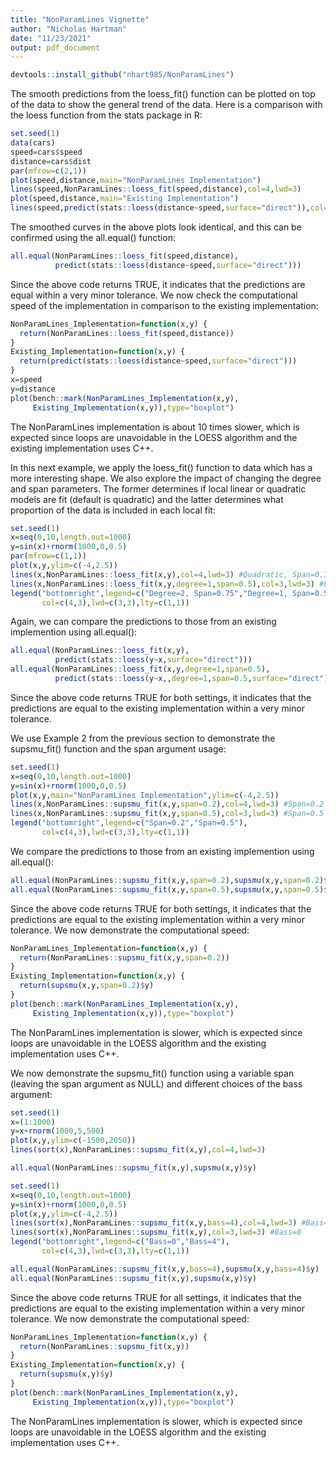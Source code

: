 ```yaml
---
title: "NonParamLines Vignette"
author: "Nicholas Hartman"
date: "11/23/2021"
output: pdf_document
---
```


\section{Loading the NonParamLines Package}

```r
devtools::install_github("nhart985/NonParamLines")
```

\section{LOESS Smoother (Cleveland, 1979)}

\subsection{Example 1: Cars Data from the stats Package}

\noindent The smooth predictions from the loess_fit() function can be plotted on top of the data to show the general trend of the data. Here is a comparison with the loess function from the stats package in R: 

```r
set.seed(1)
data(cars)
speed=cars$speed
distance=cars$dist
par(mfrow=c(2,1))
plot(speed,distance,main="NonParamLines Implementation")
lines(speed,NonParamLines::loess_fit(speed,distance),col=4,lwd=3)
plot(speed,distance,main="Existing Implementation")
lines(speed,predict(stats::loess(distance~speed,surface="direct")),col=4,lwd=3)
```

\noindent The smoothed curves in the above plots look identical, and this can be confirmed using the all.equal() function:

```r
all.equal(NonParamLines::loess_fit(speed,distance),
          predict(stats::loess(distance~speed,surface="direct")))
```

\noindent Since the above code returns TRUE, it indicates that the predictions are equal within a very minor tolerance. We now check the computational speed of the implementation in comparison to the existing implementation:

```r
NonParamLines_Implementation=function(x,y) {
  return(NonParamLines::loess_fit(speed,distance))
}
Existing_Implementation=function(x,y) {
  return(predict(stats::loess(distance~speed,surface="direct")))
}
x=speed
y=distance
plot(bench::mark(NonParamLines_Implementation(x,y),
     Existing_Implementation(x,y)),type="boxplot")
```

\noindent The NonParamLines implementation is about 10 times slower, which is expected since loops are unavoidable in the LOESS algorithm and the existing implementation uses C++. 

\subsection{Example 2: A More Complicated Relationship}

\noindent In this next example, we apply the loess_fit() function to data which has a more interesting shape. We also explore the impact of changing the degree and span parameters. The former determines if local linear or quadratic models are fit (default is quadratic) and the latter determines what proportion of the data is included in each local fit:

```r
set.seed(1)
x=seq(0,10,length.out=1000)
y=sin(x)+rnorm(1000,0,0.5)
par(mfrow=c(1,1))
plot(x,y,ylim=c(-4,2.5))
lines(x,NonParamLines::loess_fit(x,y),col=4,lwd=3) #Quadratic, Span=0.75
lines(x,NonParamLines::loess_fit(x,y,degree=1,span=0.5),col=3,lwd=3) #Linear, Span=0.5
legend("bottomright",legend=c("Degree=2, Span=0.75","Degree=1, Span=0.5"),
       col=c(4,3),lwd=c(3,3),lty=c(1,1))
```

\noindent Again, we can compare the predictions to those from an existing implemention using all.equal():

```r
all.equal(NonParamLines::loess_fit(x,y),
          predict(stats::loess(y~x,surface="direct")))
all.equal(NonParamLines::loess_fit(x,y,degree=1,span=0.5),
          predict(stats::loess(y~x,,degree=1,span=0.5,surface="direct")))
```

\noindent Since the above code returns TRUE for both settings, it indicates that the predictions are equal to the existing implementation within a very minor tolerance. 
\section{Friedman's Super Smoother (Friedman, 1984) with Fixed Span}

\subsection{Example}

\noindent We use Example 2 from the previous section to demonstrate the supsmu_fit() function and the span argument usage:

```r
set.seed(1)
x=seq(0,10,length.out=1000)
y=sin(x)+rnorm(1000,0,0.5)
plot(x,y,main="NonParamLines Implementation",ylim=c(-4,2.5))
lines(x,NonParamLines::supsmu_fit(x,y,span=0.2),col=4,lwd=3) #Span=0.2
lines(x,NonParamLines::supsmu_fit(x,y,span=0.5),col=3,lwd=3) #Span=0.5
legend("bottomright",legend=c("Span=0.2","Span=0.5"),
       col=c(4,3),lwd=c(3,3),lty=c(1,1))
```

\noindent We compare the predictions to those from an existing implemention using all.equal():

```r
all.equal(NonParamLines::supsmu_fit(x,y,span=0.2),supsmu(x,y,span=0.2)$y)
all.equal(NonParamLines::supsmu_fit(x,y,span=0.5),supsmu(x,y,span=0.5)$y)
```

\noindent Since the above code returns TRUE for both settings, it indicates that the predictions are equal to the existing implementation within a very minor tolerance. We now demonstrate the computational speed:

```r
NonParamLines_Implementation=function(x,y) {
  return(NonParamLines::supsmu_fit(x,y,span=0.2))
}
Existing_Implementation=function(x,y) {
  return(supsmu(x,y,span=0.2)$y)
}
plot(bench::mark(NonParamLines_Implementation(x,y),
     Existing_Implementation(x,y)),type="boxplot")
```

\noindent The NonParamLines implementation is slower, which is expected since loops are unavoidable in the LOESS algorithm and the existing implementation uses C++. 

\section{Friedman's Super Smoother (Friedman, 1984) with Variable Span}

\noindent We now demonstrate the supsmu_fit() function using a variable span (leaving the span argument as NULL) and different choices of the bass argument:

\subsection{Example 1: A Weak Linear Relationship}

```r
set.seed(1)
x=(1:1000)
y=x+rnorm(1000,5,500)
plot(x,y,ylim=c(-1500,2050))
lines(sort(x),NonParamLines::supsmu_fit(x,y),col=4,lwd=3)
```

```r
all.equal(NonParamLines::supsmu_fit(x,y),supsmu(x,y)$y)
```

\subsection*{Example 2: A More Complicated Relationship}

```r
set.seed(1)
x=seq(0,10,length.out=1000)
y=sin(x)+rnorm(1000,0,0.5)
plot(x,y,ylim=c(-4,2.5))
lines(sort(x),NonParamLines::supsmu_fit(x,y,bass=4),col=4,lwd=3) #Bass=4
lines(sort(x),NonParamLines::supsmu_fit(x,y),col=3,lwd=3) #Bass=0
legend("bottomright",legend=c("Bass=0","Bass=4"),
       col=c(4,3),lwd=c(3,3),lty=c(1,1))
```

```r
all.equal(NonParamLines::supsmu_fit(x,y,bass=4),supsmu(x,y,bass=4)$y)
all.equal(NonParamLines::supsmu_fit(x,y),supsmu(x,y)$y)
```

\noindent Since the above code returns TRUE for all settings, it indicates that the predictions are equal to the existing implementation within a very minor tolerance. We now demonstrate the computational speed:

```r
NonParamLines_Implementation=function(x,y) {
  return(NonParamLines::supsmu_fit(x,y))
}
Existing_Implementation=function(x,y) {
  return(supsmu(x,y)$y)
}
plot(bench::mark(NonParamLines_Implementation(x,y),
     Existing_Implementation(x,y)),type="boxplot")
```

\noindent The NonParamLines implementation is slower, which is expected since loops are unavoidable in the LOESS algorithm and the existing implementation uses C++.




